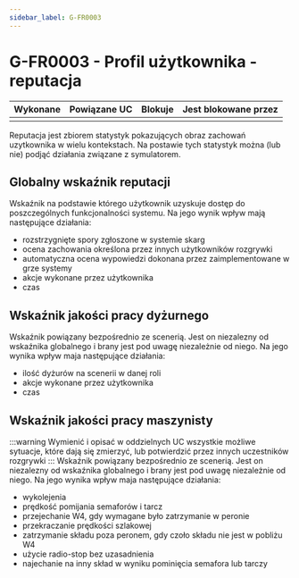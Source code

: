 ```yaml
---
sidebar_label: G-FR0003
---
```



# G-FR0003 - Profil użytkownika - reputacja

| Wykonane | Powiązane UC | Blokuje | Jest blokowane przez |
| :------: | :----------- | :------ | -------------------- |
|          |              |         |                      |

Reputacja jest zbiorem statystyk pokazujących obraz zachowań uzytkownika w wielu kontekstach. Na postawie tych statystyk można (lub nie) podjąć działania związane z symulatorem.

## Globalny wskaźnik reputacji

Wskaźnik na podstawie którego użytkownik uzyskuje dostęp do poszczególnych funkcjonalności systemu. Na jego wynik wpływ mają następujące działania:

- rozstrzygnięte spory zgłoszone w systemie skarg
- ocena zachowania określona przez innych użytkowników rozgrywki
- automatyczna ocena wypowiedzi dokonana przez zaimplementowane w grze systemy
- akcje wykonane przez użytkownika
- czas

## Wskaźnik jakości pracy dyżurnego

Wskaźnik powiązany bezpośrednio ze scenerią. Jest on niezalezny od wskaźnika globalnego i brany jest pod uwagę niezależnie od niego. Na jego wynika wpływ maja następujące działania:

- ilość dyżurów na scenerii w danej roli
- akcje wykonane przez użytkownika
- czas

## Wskaźnik jakości pracy maszynisty

:::warning
Wymienić i opisać w oddzielnych UC wszystkie możliwe sytuacje, które dają się zmierzyć, lub potwierdzić przez innych uczestników rozgrywki
:::
Wskaźnik powiązany bezpośrednio ze scenerią. Jest on niezalezny od wskaźnika globalnego i brany jest pod uwagę niezależnie od niego. Na jego wynika wpływ maja następujące działania:

- wykolejenia
- prędkość pomijania semaforów i tarcz
- przejechanie W4, gdy wymagane było zatrzymanie w peronie
- przekraczanie prędkości szlakowej
- zatrzymanie składu poza peronem, gdy czoło składu nie jest w pobliżu W4
- użycie radio-stop bez uzasadnienia
- najechanie na inny skład w wyniku pominięcia semafora lub tarczy
